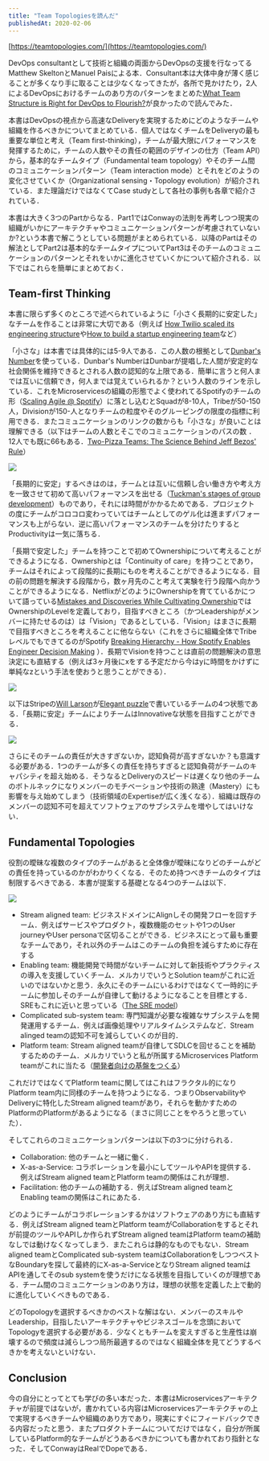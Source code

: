 ```yaml
---
title: "Team Topologiesを読んだ"
publishedAt: 2020-02-06
---
```


[https://teamtopologies.com/](https://teamtopologies.com/)

DevOps consultantとして技術と組織の両面からDevOpsの支援を行なってるMatthew SkeltonとManuel Paisによる本．Consultant本は大体中身が薄く感じることが多くなり手に取ることは少なくなってきたが，各所で見かけたり，2人によるDevOpsにおけるチームのあり方のパターンをまとめた[What Team Structure is Right for DevOps to Flourish?](https://web.devopstopologies.com/)が良かったので読んでみた．

本書はDevOpsの視点から高速なDeliveryを実現するためにどのようなチームや組織を作るべきかについてまとめている．個人ではなくチームをDeliveryの最も重要な単位と考え（Team first-thinking），チームが最大限にパフォーマンスを発揮するために，チームの人数やその責任の範囲のデザインの仕方（Team API）から，基本的なチームタイプ（Fundamental team topology）やそのチーム間のコミュニケーションパターン（Team interaction mode）とそれをどのようの変化させていくか（Organizational sensing・Topology evolution）が紹介されている．また理論だけではなくてCase studyとして各社の事例も各章で紹介されている．

本書は大きく3つのPartからなる．Part1ではConwayの法則を再考しつつ現実の組織がいかにアーキテクチャやコミュニケーションパターンが考慮されていないか?という本書で解こうとしている問題がまとめられている．以降のPartはその解法としてPart2は基本的なチームタイプについてPart3はそのチームのコミュニケーションのパターンとそれをいかに進化させていくかについて紹介される．以下ではこれらを簡単にまとめておく．

## Team-first Thinking

本書に限らず多くのところで述べられているように「小さく長期的に安定した」なチームを作ることは非常に大切である（例えば [How Twilio scaled its engineering structure](https://increment.com/teams/how-twilio-scaled-its-engineering-structure/)や[How to build a startup engineering team](https://increment.com/teams/how-to-build-a-startup-engineering-team/)など）

「小さな」は本書では具体的には5-9人である．この人数の根拠として[Dunbar's Number](https://en.m.wikipedia.org/wiki/Dunbar%27s_number)を使っている．Dunbar's NumberはDunbarが提唱した人間が安定的な社会関係を維持できるとされる人数の認知的な上限である．簡単に言うと何人までは互いに信頼でき，何人までは覚えていられるか？という人数のラインを示している．これをMicroservicesの組織の形態でよく使われてるSpotifyのチームの形（[Scaling Agile @ Spotify](https://blog.crisp.se/wp-content/uploads/2012/11/SpotifyScaling.pdf)）に落とし込むとSquadが8-10人，Tribeが50-150人，Divisionが150-人となりチームの粒度やそのグルーピングの限度の指標に利用できる．またコミュニケーションのリンクの数からも「小さな」が良いことは理解できる（以下はチームの人数とそこでのコミュニケーションのパスの数 ．12人でも既に66もある．[Two-Pizza Teams: The Science Behind Jeff Bezos' Rule](https://blog.nuclino.com/two-pizza-teams-the-science-behind-jeff-bezos-rule)）

![](https://blog.nuclino.com/files/227d9349-2588-4845-a420-3f4eb6c61fdc/team-members-links.png)

「長期的に安定」するべきはのは，チームとは互いに信頼し合い働き方や考え方を一致させて初めて高いパフォーマンスを出せる（[Tuckman's stages of group development](https://en.m.wikipedia.org/wiki/Tuckman%27s_stages_of_group_development)）ものであり，それには時間がかかるためである．プロジェクトの度にチームがコロコロ変わっていてはチームとしてのゲル化は進まずパフォーマンスも上がらない．逆に高いパフォーマンスのチームを分けたりするとProductivityは一気に落ちる．

「長期で安定した」チームを持つことで初めてOwnershipについて考えることができるようになる．Ownershipとは「Continuity of care」を持つことであり，チームはそれによって段階的に長期にものを考えることができるようになる．目の前の問題を解決する段階から，数ヶ月先のこと考えて実験を行う段階へ向かうことができるようになる．NetflixがどのようにOwnershipを育てているかについて語っている[Mistakes and Discoveries While Cultivating Ownership](https://youtu.be/ddOGmao_cnA)ではOwnershipのLevelを定義しており，目指すべきところ（かつLeadershipがメンバーに持たせるのは）は「Vision」であるとしている．「Vision」はまさに長期で目指すべきところを考えることに他ならない（これをさらに組織全体でTribeレベルでもできてるのがSpotify [Breaking Hierarchy - How Spotify Enables Engineer Decision Making](https://youtu.be/gTXEXcGvnKk) ）．長期でVisionを持つことは直前の問題解決の意思決定にも直結する（例えば3ヶ月後にxをする予定だから今はyに時間をかけずに単純なzという手法を使おうと思うことができる）．

![](https://user-images.githubusercontent.com/1256183/73893817-09957f80-48be-11ea-889b-a160fe8faaf5.png)

以下はStripeの[Will Larson](https://twitter.com/lethain)が[Elegant puzzle](https://www.amazon.com/dp/1732265186/)で書いているチームの4つ状態である．「長期に安定」チームによりチームはInnovativeな状態を目指すことができる．

![](https://user-images.githubusercontent.com/1256183/73893894-43ff1c80-48be-11ea-874d-df8618d01e95.jpeg)

さらにそのチームの責任が大きすぎないか，認知負荷が高すぎないか？も意識する必要がある．1つのチームが多くの責任を持ちすぎると認知負荷がチームのキャパシティを超え始める．そうなるとDeliveryのスピードは遅くなり他のチームのボトルネックになりメンバーのモチベーションや技術の熟達（Mastery）にも影響を与え始めてしまう（技術領域のExpertiseが広く浅くなる）．組織は既存のメンバーの認知不可を超えてソフトウェアのサブシステムを増やしてはいけない．

## Fundamental Topologies

役割の曖昧な複数のタイプのチームがあると全体像が曖昧になりどのチームがどの責任を持っているのかがわかりくくなる．そのため持つべきチームのタイプは制限するべきである．本書が提案する基礎となる4つのチームは以下．

![](https://user-images.githubusercontent.com/1256183/73894183-0222a600-48bf-11ea-9c74-849f0332dca3.jpeg)

- Stream aligned team: ビジネスドメインにAlignしその開発フローを回すチーム．例えばサービスやプロダクト，複数機能のセットや1つのUser journeyやUser personaで区切ることができる．ビジネスにとって最も重要なチームであり，それ以外のチームはこのチームの負担を減らすために存在する
- Enabling team: 機能開発で時間がないチームに対して新技術やプラクティスの導入を支援していくチーム．メルカリでいうとSolution teamがこれに近いのではないかと思う．永久にそのチームにいるわけではなくて一時的にチームに参加しそのチームが自律して動けるようになることを目標とする．SREもこれに近いと思っている（[The SRE model](https://medium.com/@rakyll/the-sre-model-6e19376ef986)）
- Complicated sub-system team: 専門知識が必要な複雑なサブシステムを開発運用するチーム．例えば画像処理やリアルタイムシステムなど．Stream alinged teamの認知不可を減らしていくのが目的．
- Platform team: Stream aligned teamが自律してSDLCを回せることを補助するためのチーム．メルカリでいうと私が所属するMicroservices Platform teamがこれに当たる（[開発者向けの基盤をつくる](https://speakerdeck.com/tcnksm/kai-fa-zhe-xiang-kefalseji-pan-wotukuru)）

これだけではなくてPlatform teamに関してはこれはフラクタル的になりPlatform team内に同様のチームを持つようになる．つまりObservabilityやDeliveryに特化したStream aligned teamがあり，それらを動かすためのPlatformのPlatformがあるようになる（まさに同じことをやろうと思っていた）．

そしてこれらのコミュニケーションパターンは以下の3つに分けられる．

- Collaboration: 他のチームと一緒に働く．
- X-as-a-Service: コラボレーションを最小にしてツールやAPIを提供する．例えばStream aligned teamとPlatform teamの関係はこれが理想．
- Facilitation: 他のチームの補助する．例えばStream aligned teamとEnabling teamの関係はこれにあたる．

どのようにチームがコラボレーションするかはソフトウェアのあり方にも直結する．例えばStream aligned teamとPlatform teamがCollaborationをするとそれが前提のツールやAPIしか作られずStream aligned teamはPlatform teamの補助なしでは動けなくなってしまう．またこれらは静的なものでもない．Stream aligned teamとComplicated sub-system teamはCollaborationをしつつベストなBoundaryを探して最終的にX-as-a-ServiceとなりStream aligned teamはAPIを通してそのsub systemを使うだけになる状態を目指していくのが理想である．チーム間のコミュニケーションのあり方は，理想の状態を定義した上で動的に進化していくべきものである．

どのTopologyを選択するべきかのベストな解はない．メンバーのスキルやLeadership，目指したいアーキテクチャやビジネスゴールを念頭においてTopologyを選択する必要がある．少なくともチームを変えすぎると生産性は崩壊するので頻度は減らしつつ局所最適するのではなく組織全体を見てどうするべきかを考えないといけない．

## Conclusion

今の自分にとってとても学びの多い本だった．本書はMicroservicesアーキテクチャが前提ではないが，書かれている内容はMicroservicesアーキテクチャの上で実現するべきチームや組織のあり方であり，現実にすぐにフィードバックできる内容だったと思う．またプロダクトチームについてだけではなく，自分が所属しているPlatform的なチームがどうあるべきかについても書かれており指針となった．そしてConwayはRealでDopeである．

